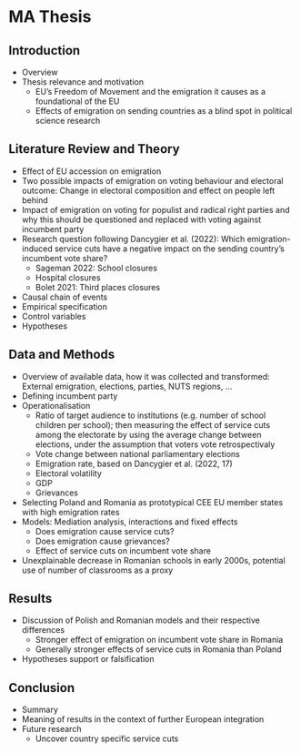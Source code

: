 # MA Thesis

## Introduction
- Overview
- Thesis relevance and motivation
	- EU’s Freedom of Movement and the emigration it causes as a foundational of the EU
	- Effects of emigration on sending countries as a blind spot in political science research

## Literature Review and Theory
- Effect of EU accession on emigration
- Two possible impacts of emigration on voting behaviour and electoral outcome: Change in electoral composition and effect on people left behind
- Impact of emigration on voting for populist and radical right parties and why this should be questioned and replaced with voting against incumbent party
- Research question following Dancygier et al. (2022): Which emigration-induced service cuts have a negative impact on the sending country’s incumbent vote share?
	- Sageman 2022: School closures
	- Hospital closures
	- Bolet 2021: Third places closures
- Causal chain of events
- Empirical specification
- Control variables
- Hypotheses

## Data and Methods
- Overview of available data, how it was collected and transformed: External emigration, elections, parties, NUTS regions, …
- Defining incumbent party
- Operationalisation
	- Ratio of target audience to institutions (e.g. number of school children per school); then measuring the effect of service cuts among the electorate by using the average change between elections, under the assumption that voters vote retrospectivaly
	- Vote change between national parliamentary elections
	- Emigration rate, based on Dancygier et al. (2022, 17)
	- Electoral volatility
	- GDP
	- Grievances
- Selecting Poland and Romania as prototypical CEE EU member states with high emigration rates
- Models: Mediation analysis, interactions and fixed effects
	- Does emigration cause service cuts?
	- Does emigration cause grievances?
	- Effect of service cuts on incumbent vote share
- Unexplainable decrease in Romanian schools in early 2000s, potential use of number of classrooms as a proxy

## Results
- Discussion of Polish and Romanian models and their respective differences
	- Stronger effect of emigration on incumbent vote share in Romania
	- Generally stronger effects of service cuts in Romania than Poland
- Hypotheses support or falsification

## Conclusion
- Summary
- Meaning of results in the context of further European integration
- Future research
	- Uncover country specific service cuts